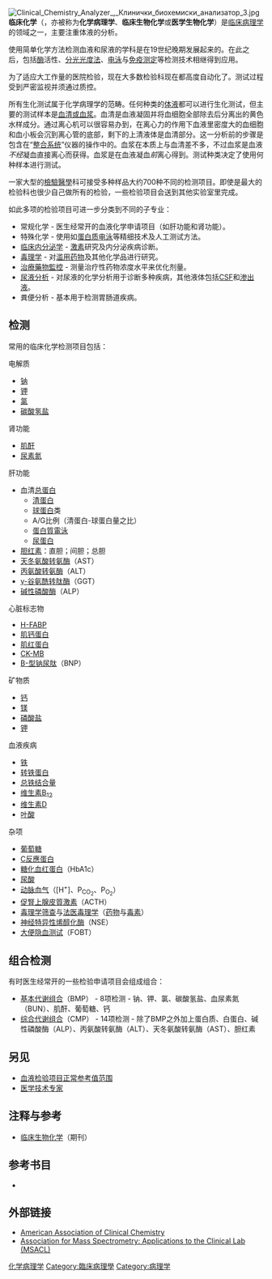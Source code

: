 {{for|医学期刊|临床化学 (期刊)}}
[[File:Clinical_Chemistry_Analyzer_,_Клинички_биохемиски_анализатор_3.jpg|thumb]]
'''临床化学'''（{{lang-en|Clinical chemistry}}，亦被称为'''化学病理学'''、'''临床生物化学'''或'''医学生物化学'''）是[[临床病理学|临床病理学]]的领域之一，主要注重体液的分析。

使用简单化学方法检测血液和尿液的学科是在19世纪晚期发展起来的。在此之后，包括[[酶|酶]]活性、[[分光光度法|分光光度法]]、[[电泳|电泳]]与[[免疫测定|免疫测定]]等检测技术相继得到应用。

为了适应大工作量的医院检验，现在大多数检验科现在都高度自动化了。测试过程受到严密监视并须通过质控。

所有生化测试属于化学病理学的范畴。任何种类的[[体液|体液]]都可以进行生化测试，但主要的测试样本是[[血浆|血清或血浆]]。血清是血液凝固并将血细胞全部除去后分离出的黄色水样成分。通过离心机可以很容易办到，在离心力的作用下血液里密度大的血细胞和血小板会沉到离心管的底部，剩下的上清液体是血清部分。这一分析前的步骤是包含在“[[自动化分析仪|整合系统]]”仪器的操作中的。血浆在本质上与血清差不多，不过血浆是血液''不经''凝血直接离心而获得。血浆是在血液凝血''前''离心得到。测试种类决定了使用何种样本进行测试。

一家大型的[[檢驗醫學|檢驗醫學]]科可接受多种样品大约700种不同的检测项目。即使是最大的检验科也很少自己做所有的检验，一些检验项目会送到其他实验室里完成。

如此多项的检验项目可进一步分类到不同的子专业：

*常规化学 - 医生经常开的血液化学申请项目（如肝功能和肾功能）。
*特殊化学 - 使用如[[蛋白质电泳|蛋白质电泳]]等精细技术及人工测试方法。
*[[内分泌病理学|临床内分泌学]] - [[激素|激素]]研究及内分泌疾病诊断。
*[[毒理学|毒理学]] - 对[[物質濫用|滥用药物]]及其他化学品进行研究。
*[[治療藥物監控|治療藥物監控]] - 测量治疗性药物浓度水平来优化剂量。
*[[尿液分析|尿液分析]] - 对尿液的化学分析用于诊断多种疾病，其他液体包括[[腦脊液|CSF]]和[[渗出液|渗出液]]。
*粪便分析 - 基本用于检测胃肠道疾病。

== 检测 ==
常用的临床化学检测项目包括：

{{colbegin|colwidth=30em}}
;电解质
*[[钠|钠]]
*[[钾|钾]]
*[[氯|氯]]
*[[碳酸氢盐|碳酸氢盐]]

;肾功能
*[[肌酐|肌酐]]
*[[尿素氮|尿素氮]]

;肝功能
*血清[[蛋白质|总蛋白]]
**[[血清清蛋白|清蛋白]]
**[[球蛋白|球蛋白]]类
**A/G比例（清蛋白-球蛋白量之比）
**[[蛋白質電泳|蛋白質電泳]]
**[[蛋白尿|尿蛋白]]
*[[胆红素|胆红素]]：直胆；间胆；总胆
*[[天冬氨酸转氨酶|天冬氨酸转氨酶]]（AST）
*[[丙氨酸转氨酶|丙氨酸转氨酶]]（ALT）
*[[γ-谷氨酰转肽酶|γ-谷氨酰转肽酶]]（GGT）
*[[碱性磷酸酶|碱性磷酸酶]]（ALP）

;心脏标志物
*[[H-FABP|H-FABP]]
*[[肌钙蛋白|肌钙蛋白]]
*[[肌红蛋白|肌红蛋白]]
*[[CK-MB|CK-MB]]
*[[脑钠肽|B-型钠尿肽]]（BNP）

;矿物质
*[[钙|钙]]
*[[镁|镁]]
*[[磷酸盐|磷酸盐]]
*[[钾|钾]]

;血液疾病
*[[铁|铁]]
*[[转铁蛋白|转铁蛋白]]
*[[总铁结合量|总铁结合量]]
*[[维生素B12|维生素B<sub>12</sub>]]
*[[维生素D|维生素D]]
*[[叶酸|叶酸]]

;杂项
*[[葡萄糖|葡萄糖]]
*[[C反應蛋白|C反應蛋白]]
*[[糖化血红蛋白|糖化血红蛋白]]（HbA1c）
*[[尿酸|尿酸]]
*[[动脉血气|动脉血气]]（[H<sup>+</sup>]、P<sub>CO<sub>2</sub></sub>、P<sub>O<sub>2</sub></sub>）
*[[促腎上腺皮質激素|促腎上腺皮質激素]]（ACTH）
*[[毒性|毒理学筛查]]与[[法医毒理学|法医毒理学]]（[[药物|药物]]与[[毒素|毒素]]）
*[[烯醇化酶2|神经特异性烯醇化酶]]（NSE）
*[[大便隐血|大便隐血测试]]（FOBT）
{{colend}}

== 组合检测 ==
有时医生经常开的一些检验申请项目会组成组合：
*[[基本代谢组合|基本代谢组合]]（BMP） - 8项检测 - 钠、钾、氯、碳酸氢盐、血尿素氮（BUN）、肌酐、葡萄糖、钙
*[[综合代谢组合|综合代谢组合]]（CMP） - 14项检测 - 除了BMP之外加上蛋白质、白蛋白、碱性磷酸酶（ALP）、丙氨酸转氨酶（ALT）、天冬氨酸转氨酶（AST）、胆红素

== 另见 ==
* [[血液检验项目正常参考值范围|血液检验项目正常参考值范围]]
* [[医学技术专家|医学技术专家]]

== 注释与参考 ==
{{Reflist|30em}}
* [[临床生物化学|临床生物化学]]（期刊）

== 参考书目 ==
{{refbegin}}
* {{cite book |last= Burtis |first= Carl A. |author2= Ashwood, Edward R. |author3= Bruns, David E. |title= Tietz textbook of clinical chemistry |publisher= Saunders|edition= 4th |date= 2006  |isbn= 978-0-7216-0189-2|pages=2448}}
{{refend}}

== 外部链接 ==
* [http://www.aacc.org/ American Association of Clinical Chemistry]{{Wayback|url=http://www.aacc.org/ |date=20201211085952 }}
* [http://www.msacl.org/ Association for Mass Spectrometry: Applications to the Clinical Lab (MSACL)]{{Wayback|url=http://www.msacl.org/ |date=20201203112115 }}

{{化学分支}}
{{Pathology}}

{{Authority control}}
[[Category:化学病理学|]]
[[Category:臨床病理學|Category:臨床病理學]]
[[Category:病理学|Category:病理学]]